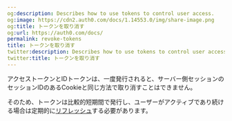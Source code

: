 ```yaml
---
og:description: Describes how to use tokens to control user access.
og:image: https://cdn2.auth0.com/docs/1.14553.0/img/share-image.png
og:title: トークンを取り消す
og:url: https://auth0.com/docs/
permalink: revoke-tokens
title: トークンを取り消す
twitter:description: Describes how to use tokens to control user access.
twitter:title: トークンを取り消す
---
```


アクセストークンとIDトークンは、一度発行されると、サーバー側セッションのセッションIDのあるCookieと同じ方法で取り消すことはできません。

そのため、トークンは比較的短期間で発行し、ユーザーがアクティブであり続ける場合は定期的に[リフレッシュ](/security/tokens/refresh-tokens)する必要があります。